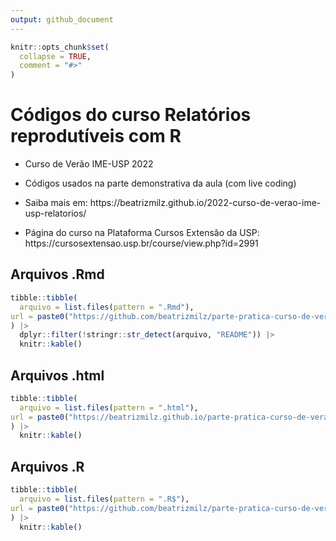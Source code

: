 ```yaml
---
output: github_document
---
```


<!-- README.md is generated from README.Rmd. Please edit that file -->

```r
knitr::opts_chunk$set(
  collapse = TRUE,
  comment = "#>"
)
```

# Códigos do curso Relatórios reprodutíveis com R

- Curso de Verão IME-USP 2022 

- Códigos usados na parte demonstrativa da aula (com live coding)

- Saiba mais em: https://beatrizmilz.github.io/2022-curso-de-verao-ime-usp-relatorios/

- Página do curso na Plataforma Cursos Extensão da USP: https://cursosextensao.usp.br/course/view.php?id=2991


## Arquivos .Rmd

```r
tibble::tibble(
  arquivo = list.files(pattern = ".Rmd"),
url = paste0("https://github.com/beatrizmilz/parte-pratica-curso-de-verao-relatorios/blob/main/", arquivo)
) |> 
  dplyr::filter(!stringr::str_detect(arquivo, "README")) |> 
  knitr::kable()
```

## Arquivos .html

```r
tibble::tibble(
  arquivo = list.files(pattern = ".html"),
url = paste0("https://beatrizmilz.github.io/parte-pratica-curso-de-verao-relatorios/", arquivo)
) |> 
  knitr::kable()
```

## Arquivos .R

```r
tibble::tibble(
  arquivo = list.files(pattern = ".R$"),
url = paste0("https://github.com/beatrizmilz/parte-pratica-curso-de-verao-relatorios/blob/main/", arquivo)
) |> 
  knitr::kable()
```
